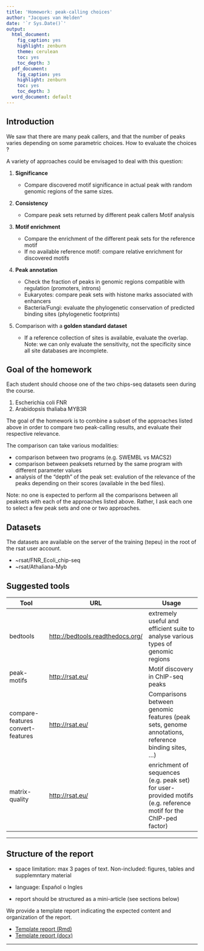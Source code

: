 ```yaml
---
title: 'Homework: peak-calling choices'
author: "Jacques van Helden"
date: '`r Sys.Date()`'
output:
  html_document:
    fig_caption: yes
    highlight: zenburn
    theme: cerulean
    toc: yes
    toc_depth: 3
  pdf_document:
    fig_caption: yes
    highlight: zenburn
    toc: yes
    toc_depth: 3
  word_document: default
---
```



## Introduction

We saw that there are many peak callers, and that the number of peaks varies depending on some parametric choices. How to evaluate the choices ?

A variety of approaches could be envisaged to deal with this question:


1. **Significance**


    - Compare discovered motif significance in actual peak with random genomic regions of the same sizes.

2. **Consistency**

    - Compare peak sets returned by different peak callers
    Motif analysis
    
3. **Motif enrichment**

    - Compare the enrichment of the different peak sets for the reference motif
    - If no available reference motif: compare relative enrichment for discovered motifs

4. **Peak annotation**

    - Check the fraction of peaks in genomic regions compatible with regulation (promoters, introns)
    - Eukaryotes: compare peak sets with histone marks associated with enhancers
    - Bacteria/Fungi: evaluate the phylogenetic conservation of predicted binding sites (phylogenetic footprints)

5. Comparison with a **golden standard dataset**

    - If a reference collection of sites is available, evaluate the overlap. Note: we can only evaluate the sensitivity, not the specificity since all site databases are incomplete.

## Goal of the homework

Each student should choose one of the two chips-seq datasets seen during the course.

1. Escherichia coli FNR 
2. Arabidopsis thaliaba MYB3R

The goal of the homework is to combine a subset of the approaches listed above in order to  compare two peak-calling results, and evaluate their respective relevance.  

The comparison can take various modalities:

- comparison between two programs (e.g. SWEMBL vs MACS2) 
- comparison between peaksets returned by the same program with different parameter values
- analysis of the "depth" of the peak set: evalution of the relevance of the peaks depending on their scores (available in the bed files).

Note: no one is expected to perform all the comparisons between all peaksets with each of the approaches listed above. Rather, I ask each one to select a few peak sets and one or two approaches. 


## Datasets

The datasets are available on the server of the training (tepeu) in the root of the rsat user account.

- ~rsat/FNR_Ecoli_chip-seq
- ~rsat/Athaliana-Myb

## Suggested tools


| Tool | URL | Usage |
|------|-----|-------|
| bedtools | <http://bedtools.readthedocs.org/> | extremely useful and efficient suite to  analyse various types of genomic regions |
| peak-motifs | <http://rsat.eu/> | Motif discovery in ChIP-seq peaks |
| compare-features<br>convert-features |  <http://rsat.eu/> | Comparisons between genomic features (peak sets, genome annotations, reference binding sites, ...) |
| matrix-quality | <http://rsat.eu/> | enrichment of sequences (e.g. peak set) for user-provided motifs (e.g. reference motif for the ChIP-ped factor) |

* * * * * * 

## Structure of the report

- space limitation: max 3 pages of text. Non-included: figures, tables and supplemntary material

- language: Español o Ingles

- report should be structured as a mini-article (see sections below)

We provide a template report indicating the expected content and organization of the report. 

- [Template report (Rmd)](NAME1_NAME2_chip-seq_evaluation_report.Rmd)
- [Template report (docx)](NAME1_NAME2_chip-seq_evaluation_report.docx)

* * * * * * *



